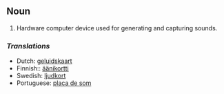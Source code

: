 ==Noun==
#Hardware computer device used for generating and capturing sounds.

===''Translations''===
*Dutch: [[geluidskaart]]
*Finnish:: [[äänikortti]]
*Swedish: [[ljudkort]]
*Portuguese: [[placa de som]]